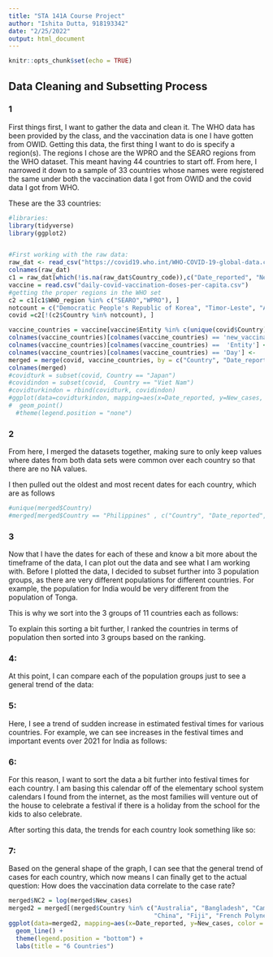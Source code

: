 ```yaml
---
title: "STA 141A Course Project"
author: "Ishita Dutta, 918193342"
date: "2/25/2022"
output: html_document
---
```


```r
knitr::opts_chunk$set(echo = TRUE)
```

## Data Cleaning and Subsetting Process

### 1
First things first, I want to gather the data and clean it. The WHO data has been provided by the class, and the vaccination data is one I have gotten from OWID. Getting this data, the first thing I want to do is specify a region(s). The regions I chose are the WPRO and the SEARO regions from the WHO dataset. This meant having 44 countries to start off. From here, I narrowed it down to a sample of 33 countries whose names were registered the same under both the vaccination data I got from OWID and the covid data I got from WHO. 

These are the 33 countries:
```r
#libraries:
library(tidyverse)
library(ggplot2)


#First working with the raw data:
raw_dat <- read_csv("https://covid19.who.int/WHO-COVID-19-global-data.csv")
colnames(raw_dat)
c1 = raw_dat[which(!is.na(raw_dat$Country_code)),c("Date_reported", "New_cases", "Cumulative_cases",  "New_deaths", "Country" , "WHO_region")]
vaccine = read.csv("daily-covid-vaccination-doses-per-capita.csv")
#getting the proper regions in the WHO set
c2 = c1[c1$WHO_region %in% c("SEARO","WPRO"), ]
notcount = c("Democratic People's Republic of Korea", "Timor-Leste", "American Samoa", "Brunei Darussalam", "Guam", "Lao People's Democratic Republic", "Marshall Islands","Micronesia (Federated States of)", "Northern Mariana Islands (Commonwealth of the)", "Palau", "Pitcairn Islands", "Republic of Korea", "Viet Nam")
covid =c2[!(c2$Country %in% notcount), ]
```

```r
vaccine_countries = vaccine[vaccine$Entity %in% c(unique(covid$Country)), c("Entity", "Day", "new_vaccinations_smoothed_per_million")]
colnames(vaccine_countries)[colnames(vaccine_countries) == 'new_vaccinations_smoothed_per_million'] <- 'Vaccinated'
colnames(vaccine_countries)[colnames(vaccine_countries) ==  'Entity'] <- 'Country'
colnames(vaccine_countries)[colnames(vaccine_countries) == 'Day'] <-  'Date_reported'
merged = merge(covid, vaccine_countries, by = c("Country", "Date_reported") , all.x = FALSE)
colnames(merged)
#covidturk = subset(covid, Country == "Japan")
#covidindon = subset(covid,  Country == "Viet Nam")
#covidturkindon = rbind(covidturk, covidindon)
#ggplot(data=covidturkindon, mapping=aes(x=Date_reported, y=New_cases, color = Country)) +
#  geom_point()
  #theme(legend.position = "none")
```

### 2
From here, I merged the datasets together, making sure to only keep values where dates from both data sets were common over each country so that there are no NA values. 

I then pulled out the oldest and most recent dates for each country, which are as follows

```r
#unique(merged$Country)
#merged[merged$Country == "Philippines" , c("Country", "Date_reported", "New_cases", "New_deaths", "Vaccinated")]
```


### 3

Now that I have the dates for each of these and know a bit more about the timeframe of the data, I can plot out the data and see what I am working with. Before I plotted the data, I decided to subset further into 3 population groups, as there are very different populations for different countries. For example, the population for India would be very different from the population of Tonga. 

This is why we sort into the 3 groups of 11 countries each as follows:



To explain this sorting a bit further, I ranked the countries in terms of population then sorted into 3 groups based on the ranking.


### 4:

At this point, I can compare each of the population groups just to see a general trend of the data:



### 5:

Here, I see a trend of sudden increase in estimated festival times for various countries. For example, we can see increases in the festival times and important events over 2021 for India as follows:


### 6:

For this reason, I want to sort the data a bit further into festival times for each country. I am basing this calendar off of the elementary school system calendars I found from the internet, as the most families will venture out of the house to celebrate a festival if there is a holiday from the school for the kids to also celebrate. 

After sorting this data, the trends for each country look something like so:

### 7:

Based on the general shape of the graph, I can see that the general trend of cases for each country, which now means I can finally get to the actual question: How does the vaccination data correlate to the case rate?

```r
merged$NC2 = log(merged$New_cases)
merged2 = merged[(merged$Country %in% c("Australia", "Bangladesh", "Cambodia", 
                                        "China", "Fiji", "French Polynesia")), ]
ggplot(data=merged2, mapping=aes(x=Date_reported, y=New_cases, color = Country)) +
  geom_line() +
  theme(legend.position = "bottom") +
  labs(title = "6 Countries")
```

